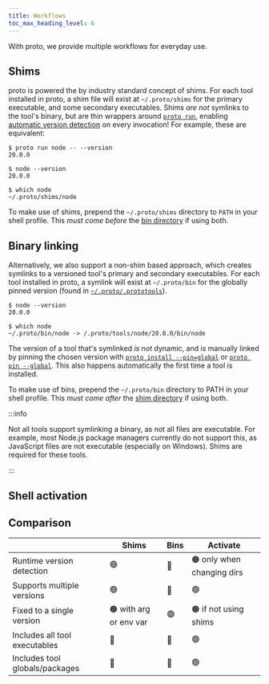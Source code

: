 ```yaml
---
title: Workflows
toc_max_heading_level: 6
---
```



With proto, we provide multiple workflows for everyday use.

## Shims

proto is powered the by industry standard concept of shims. For each tool installed in proto, a shim
file will exist at `~/.proto/shims` for the primary executable, and some secondary executables.
Shims _are not_ symlinks to the tool's binary, but are thin wrappers around
[`proto run`](./commands/run), enabling [automatic version detection](./detection) on every
invocation! For example, these are equivalent:

```shell
$ proto run node -- --version
20.0.0

$ node --version
20.0.0

$ which node
~/.proto/shims/node
```

To make use of shims, prepend the `~/.proto/shims` directory to `PATH` in your shell profile. This
_must come before_ the [bin directory](#binary-linking) if using both.

## Binary linking

Alternatively, we also support a non-shim based approach, which creates symlinks to a versioned
tool's primary and secondary executables. For each tool installed in proto, a symlink will exist at
`~/.proto/bin` for the globally pinned version (found in [`~/.proto/.prototools`](./config)).

```shell
$ node --version
20.0.0

$ which node
~/.proto/bin/node -> /.proto/tools/node/20.0.0/bin/node
```

The version of a tool that's symlinked _is not_ dynamic, and is manually linked by pinning the
chosen version with [`proto install --pin=global`](./commands/install) or
[`proto pin --global`](./commands/pin). This also happens automatically the first time a tool is
installed.

To make use of bins, prepend the `~/.proto/bin` directory to PATH in your shell profile. This _must
come after_ the [shim directory](#shims) if using both.

:::info

Not all tools support symlinking a binary, as not all files are executable. For example, most
Node.js package managers currently do not support this, as JavaScript files are not executable
(especially on Windows). Shims are required for these tools.

:::

## Shell activation<VersionLabel version="0.38.0" />

## Comparison

|                                | Shims                  | Bins | Activate                   |
| ------------------------------ | ---------------------- | ---- | -------------------------- |
| Runtime version detection      | 🟢                     | 🔴   | 🟠 only when changing dirs |
| Supports multiple versions     | 🟢                     | 🔴   | 🟢                         |
| Fixed to a single version      | 🟠 with arg or env var | 🟢   | 🟠 if not using shims      |
| Includes all tool executables  | 🔴                     | 🔴   | 🟢                         |
| Includes tool globals/packages | 🔴                     | 🔴   | 🟢                         |
